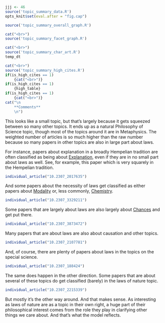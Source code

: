```r
jjj <- 46
source('topic_summary_data.R')
opts_knit$set(eval.after = "fig.cap")
```

```r
source('topic_summary_overall_graph.R')
```

```r
cat("<br>")
source('topic_summary_facet_graph.R')
```

```r
cat("<br>")
source('topic_summary_char_art.R')
temp_dt
```

```r
cat("<br>")
source('topic_summary_high_cites.R')
if(is_high_cites == 1)
	{cat("<br>")}
if(is_high_cites == 1)
	{high_table}
if(is_high_cites == 1)
	{cat("<br>")}
cat("\n
	**Comments**
	\n")
```

This looks like a small topic, but that's largely because it gets squeezed between so many other topics. It ends up as a natural Philosophy of Science topic, though most of the topics around it are in Metaphysics. The weighted number of articles is so much higher than the raw number because so many papers in other topics are also in large part about laws.

For instance, papers about explanation in a broadly Hempelian tradition are often classified as being about [Explanation](#topic61), even if they are in no small part about laws as well. See, for example, this paper which is very squarely in the Hempelian tradition.

```r
individual_article("10.2307_2017635")
```

And some papers about the necessity of laws get classified as either papers about [Modality](#topic80) or, less commonly, [Chemistry](#topic30).

```r
individual_article("10.2307_3329211")
```

Some papers that are largely about laws are also largely about [Chances](#topic44) and get put there.

```r
individual_article("10.2307_3873472")
```

Many papers that are about laws are also about causation and other topics.

```r
individual_article("10.2307_2107781")
```

And, of course, there are plenty of papers about laws in the topics on the special science.

```r
individual_article("10.2307_188424")
```

The same does happen in the other direction. Some papers that are about several of these topics do get classified (barely) in the laws of nature topic.

```r
individual_article("10.2307_2215339")
```

But mostly it's the other way around. And that makes sense. As interesting as laws of nature are as a topic in their own right, a huge part of their philosophical interest comes from the role they play in clarifying other things we care about. And that's what the model reflects.